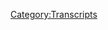 {{Transcript
    | title         = [[747: November 11, 2022]]
    | caption       = [https://knowledgefight.libsyn.com/747-november-11-2022 Listen to this episode on Libsyn]
    | episodeNumber = [[747: November 11, 2022|747]]
    | length        = 01:12:52
}}

{{MessageBox
    | header     = Warning: Bot Generated Content
    | text       = This transcript was automatically generated by transcription software and likely contains many mistakes and misattributions. Please check the audio for definitive quotes, attribution, and context.
    | image      = N3yvass4myg91.webp
    | imagewidth = 50px
    | id         = warning
}}

{{TranscriptBlock
    | name      = Alex Jones
    | timestamp = 00:04
    | text      = Red Alert. Red alert. Red alert. Red alert. Knowledge five days. Damn, Jordan, I'm sweating. Knowledge party.com It's time to pray.
}}

{{TranscriptBlock
    | name      = Donald Trump
    | timestamp = 00:21
    | text      = I have great respect for knowledge like knowledge.
}}

{{TranscriptBlock
    | name      = Alex Jones
    | timestamp = 00:25
    | text      = I'm sick of them posing as if they're the good guys. Xiang V or the bad guy. Knowledge.
}}

{{TranscriptBlock
    | name      = Donald Trump
    | timestamp = 00:30
    | text      = Dan and Jordan knowledge fight.
}}

{{TranscriptBlock
    | name      = Alex Jones
    | timestamp = 00:35
    | text      = Need money. Andy and Andy are shopping Andy and Ken handy in Kansas. Bray Andy in Kansas, you're on the airplane for a huge fan. I love your word, knowledge by knowledge fight.com. Hey,
}}

{{TranscriptBlock
    | name      = Dan
    | timestamp = 00:59
    | text      = everybody, welcome back to knowledge Friday. I'm Dan. I'm Jordan. We're a couple dudes like to sit around worship at the altar of saline and talk a little bit about Alex Jones.
}}

{{TranscriptBlock
    | name      = Jordan
    | timestamp = 01:07
    | text      = Oh, indeed, we are damn Jordan. Dan. Jordan, I have a quick question for Dan, what's your bright spot
}}

{{TranscriptBlock
    | name      = Dan
    | timestamp = 01:11
    | text      = today? Well, my bright spot today is I'd like to thank everybody who responded to the call for submissions. Yes, to the anticommunism library more than you would have expected. There have been a few and I appreciate it. We will start building that. And, you know, go. We'll see where that takes us. It's a very exciting new project. I mean, I hope it's not back to the 60. Me as well. But we'll see. I want to try and create a nice compendium of Yeah, on to the zoom.
}}

{{TranscriptBlock
    | name      = Jordan
    | timestamp = 01:45
    | text      = I mean, you quite almost literally want to always have the documents at this point. Yeah, yeah. You want
}}

{{TranscriptBlock
    | name      = Dan
    | timestamp = 01:51
    | text      = them? Yeah, man. And there's something like so interesting about holding these, like these pieces of weirdo history, like these American opinions, and one of them is addressed. Some of them have address labels on them. Oh, my God. One of them went to a guy in Monaco.
}}

{{TranscriptBlock
    | name      = Jordan
    | timestamp = 02:12
    | text      = Okay, yeah. All right.
}}

{{TranscriptBlock
    | name      = Dan
    | timestamp = 02:13
    | text      = Guy in Monaco was reading John Birch stuff. And somehow that's ended up in my hands. Nuts. Yeah,
}}

{{TranscriptBlock
    | name      = Jordan
    | timestamp = 02:19
    | text      = there is there is a part of me that he's like, I walked in and I saw those and it was a little bit like catching you with dirty magazines. Like it felt a little bit like, Dan, you shouldn't have those out. Well,
}}

{{TranscriptBlock
    | name      = Dan
    | timestamp = 02:31
    | text      = wait till wait till they're just everywhere. Exactly. And then also, I wanted to take this opportunity to say to folks, you know, buttons are still coming out. They're still being sent. I hope to have it done by the end of the year to give some just a little bit of an idea. I'm going through the the email inbox from first received to most recent Yeah, and I've 3000 emails. She Yes. We are now boy after sending out I have no idea how many already? Yeah,
}}

{{TranscriptBlock
    | name      = Jordan
    | timestamp = 03:04
    | text      = there is. There is the thing about us only being two people.
}}

{{TranscriptBlock
    | name      = Dan
    | timestamp = 03:08
    | text      = Yeah, yeah. Yep. Yep. And having really no situational awareness. How many people are listening to zero? Yeah,
}}

{{TranscriptBlock
    | name      = Jordan
    | timestamp = 03:16
    | text      = absolutely no concept. We'll have like, I got an email from somebody who's like, we can help you track your listener base. And I was like, that's with what magic? Why, what are you talking
}}

{{TranscriptBlock
    | name      = Dan
    | timestamp = 03:27
    | text      = about? Yeah, an email. I'm gonna get us in touch with your team. What what are you what? Why talk to Stelter.
}}

{{TranscriptBlock
    | name      = Jordan
    | timestamp = 03:34
    | text      = That's where we talk. Okay. So you're What about you? My bright spot is, I don't know if you've heard of these two. young up and coming, gentlemen, Dave Anthony and Gareth Reynolds. I've spoken to them. Yes, you have they have still not spoken to me. I think that's on purpose. At this point.
}}

{{TranscriptBlock
    | name      = Dan
    | timestamp = 03:52
    | text      = I think they would be willing to talk to you.
}}

{{TranscriptBlock
    | name      = Jordan
    | timestamp = 03:56
    | text      = wheeling. No, they have a new show called the pastimes. And it could not be more like i It is my alley in a way that I can't even comprehend like, newspaper base. Yeah. So what do you does what Dave does, it's completely different from the dial up. See Dave read something to Gareth who reacts to it? No, but he picks a newspaper from, you know, a random place in the past or whatever, and just reads it to you. And the reason that this hit me so hard is because the moment we listened to it, I remembered that when I was growing up in my hometown, there's this historical society that had all these microfiche newspapers. And I fucking read constantly. I loved reading those to the point where one sentence is always stuck out in that sentence like little fragment has always stuck in my head, which is just another hand went missing, like and it's like, I cannot believe I can't believe this
}}

{{TranscriptBlock
    | name      = Dan
    | timestamp = 04:55
    | text      = yet. Newspapers used to be a little different. And the writing of it was a little different. And it's no a you know, like, the days of hams going.
}}

{{TranscriptBlock
    | name      = Jordan
    | timestamp = 05:06
    | text      = Local paper support local paper. Write the message. It is it is so much
}}

{{TranscriptBlock
    | name      = Dan
    | timestamp = 05:12
    | text      = if you want to hear about ham fest, yeah.
}}

{{TranscriptBlock
    | name      = Jordan
    | timestamp = 05:16
    | text      = I couldn't. I was so angry too when I listened to it because I was like, that was my childhood and they turned it into a show God damn. Show. Exactly, no, but it's great. It's really, really great.
}}

{{TranscriptBlock
    | name      = Dan
    | timestamp = 05:29
    | text      = I've not had a chance to check it out yet, but I've heard from multiple people that it's quite good. I'll give that a little list. And I'll see if I can reach out to David.
}}

{{TranscriptBlock
    | name      = Jordan
    | timestamp = 05:39
    | text      = That'll be offensive.
}}

{{TranscriptBlock
    | name      = Dan
    | timestamp = 05:41
    | text      = So Jordan, today we have an episode to go over. We're going to be talking about Friday's show. That's November 11 2022. Okay. This is post midterm. Post Alex having another half billion dollars tacked on to his shit post having his assets somewhat frozen until there's a hearing in early December, I believe. Yes. So yeah, he's he's, he's no, he's it away. Oh, why do you think but actually, you would not know it by just listening to this episode. This episode is kind of just dumb. And I ended up spending way too much fucking time on something that is completely pointless. And we'll discuss it when we get to it.
}}

{{TranscriptBlock
    | name      = Jordan
    | timestamp = 06:23
    | text      = Do you mean one of our highlights of the show?
}}

{{TranscriptBlock
    | name      = Dan
    | timestamp = 06:26
    | text      = Yes. So we'll get down to business on this. But before we do, let's say hello to some new walk. Oh, that's great idea. So first opening arguments as associate Morgan Stringer, thank you so much. You are now ballsy walk.
}}

{{TranscriptBlock
    | name      = Alex Jones
    | timestamp = 06:37
    | text      = I'm a policy wonk. Thank
}}

{{TranscriptBlock
    | name      = Jordan
    | timestamp = 06:38
    | text      = you very much I
}}

{{TranscriptBlock
    | name      = Dan
    | timestamp = 06:38
    | text      = do next Jordans laugh is everything. And I know because I'm a Jordan too. Thank you so much for now policy walk.
}}

{{TranscriptBlock
    | name      = Alex Jones
    | timestamp = 06:45
    | text      = I'm a policy wonk.
}}

{{TranscriptBlock
    | name      = Dan
    | timestamp = 06:46
    | text      = Thank you very much. Next gorilla with a Squatch mask like yours.
}}

{{TranscriptBlock
    | name      = Alex Jones
    | timestamp = 06:51
    | text      = On the post walk.
}}

{{TranscriptBlock
    | name      = Dan
    | timestamp = 06:52
    | text      = I don't know why I couldn't. I couldn't not read that in the Heroes in a half shell rhythm.
}}

{{TranscriptBlock
    | name      = Jordan
    | timestamp = 06:57
    | text      = You don't know what just happened? I think I just got kicked in the gut.
}}

{{TranscriptBlock
    | name      = Dan
    | timestamp = 07:02
    | text      = The man the myth and now the policy wall. Thank you so much. You are now policy.
}}

{{TranscriptBlock
    | name      = Alex Jones
    | timestamp = 07:05
    | text      = Well, I'm a policy wonk.
}}

{{TranscriptBlock
    | name      = Jordan
    | timestamp = 07:06
    | text      = Thank you very much.
}}

{{TranscriptBlock
    | name      = Dan
    | timestamp = 07:07
    | text      = Next Kiki's brightspot delivery service. Thank you so much. You are now policy walk. I'm a policy. Thank you very much and stop it. But I appreciate it. Alyssa. Pam, thank you so much. You are now policy walk.
}}

{{TranscriptBlock
    | name      = Alex Jones
    | timestamp = 07:19
    | text      = I'm a policy wonk.
}}

{{TranscriptBlock
    | name      = Jordan
    | timestamp = 07:20
    | text      = Thank you very much.
}}

{{TranscriptBlock
    | name      = Dan
    | timestamp = 07:22
    | text      = And we had a technocrat in the mix here, Jordan, so thank you so much to Jackson, Mississippi doesn't have running water and no one seems to care. Please send help. Oh, boy. We are not the sort of people to
}}

{{TranscriptBlock
    | name      = Jordan
    | timestamp = 07:32
    | text      = don't send emergency messages
}}

{{TranscriptBlock
    | name      = Dan
    | timestamp = 07:34
    | text      = through a timely message.
}}

{{TranscriptBlock
    | name      = Jordan
    | timestamp = 07:37
    | text      = Oh, no.
}}

{{TranscriptBlock
    | name      = Dan
    | timestamp = 07:38
    | text      = But you are now technocratic.
}}

{{TranscriptBlock
    | name      = Alex Jones
    | timestamp = 07:40
    | text      = I'm a policy wonk. Telling you brilliant someone someone sodomized sent me a bucket of poop daddy sharp. Jar Jar Binks has a Caribbean black action. He's a loser. Little little teeny, baby. I don't want to hate black people. I renounced Jesus Christ.
}}

{{TranscriptBlock
    | name      = Dan
    | timestamp = 08:00
    | text      = Thank you so much. So during today? No, not all the returns have come in? Sure. Drum. And so there's still a little bit of bit of optimism. Here.
}}

{{TranscriptBlock
    | name      = Jordan
    | timestamp = 08:13
    | text      = Still, when the Senate in this time they might still win the Senate. That's
}}

{{TranscriptBlock
    | name      = Dan
    | timestamp = 08:17
    | text      = what we're talking about. Right.
}}

{{TranscriptBlock
    | name      = Alex Jones
    | timestamp = 08:19
    | text      = The Republicans are winning the races in Arizona, and Nevada, despite beach days. out of the woods yet stay with us for this live emergency broadcast. It's Friday.
}}

{{TranscriptBlock
    | name      = Dan
    | timestamp = 08:31
    | text      = So they lost both of those. Yeah. But hope springs eternal on Friday. Yeah. And they have not had to turn this into a voter fraud conspiracy just yet. It is kind
}}

{{TranscriptBlock
    | name      = Jordan
    | timestamp = 08:42
    | text      = of funny how they like if they had would've been wit, if the Democrats had been waiting by more, the Republicans almost would have been in a more comfortable position to claim that it was fraud, as opposed to having like a lead for so long that they're like, well, we can't call it fraud yet. You know, like, we
}}

{{TranscriptBlock
    | name      = Dan
    | timestamp = 09:00
    | text      = don't say fraud until you see the whites of their
}}

{{TranscriptBlock
    | name      = Jordan
    | timestamp = 09:03
    | text      = ugly but also, you know,
}}

{{TranscriptBlock
    | name      = Dan
    | timestamp = 09:05
    | text      = so Alex is a news story that has nothing to do with the political sphere. And I thought this was really really shitty.
}}

{{TranscriptBlock
    | name      = Alex Jones
    | timestamp = 09:13
    | text      = There's a lot of other big news, we're gonna be hitting. You know, in the last 20 years, they've used mRNA technology in hundreds of studies, with volunteers, not just here, but around 20 years, you know of and in every case, a large portion of the individuals that have been tested on them die horribly painful deaths. Their brains rot their livers liquefy their blood. coagulates. Right. And it's happened again. New York man dies while being treated with experimental gene editing technology. CRISPR. What do you think they just did? With the mRNA shots to hundreds and hundreds And hundreds if not over a million people that dug it.
}}

{{TranscriptBlock
    | name      = Dan
    | timestamp = 10:02
    | text      = So Alex has not in any way established that mRNA technology used in tests in the past has killed a ton of people. I would fact check this, but he's not being specific about what tests he's talking about. So he's not even really making a claim worth being taken seriously. If he has some examples, I'd be happy to engage with him at that point, but this is just talking shit. What Alex is saying isn't true. And that's why he has no specifics. Well,
}}

{{TranscriptBlock
    | name      = Jordan
    | timestamp = 10:25
    | text      = based upon what he's saying the description of the symptoms that he's describing brain rot, it is happening, liver, it has happened one time before that I can recall and that was at a certain point. The Ark of the Covenant was opened. Sure. RNA Ark. Yes, exactly. And if you don't avert your eyes from the mRNA, that's what happened. RNR m&r Mr.
}}

{{TranscriptBlock
    | name      = Dan
    | timestamp = 10:49
    | text      = Mr. anarch. And Matt.
}}

{{TranscriptBlock
    | name      = Jordan
    | timestamp = 10:51
    | text      = I'm Mr. anarch. Yes, yes, there
}}

{{TranscriptBlock
    | name      = Dan
    | timestamp = 10:52
    | text      = we go. So as for this New York man, Alex doesn't have any of the information on this that's worth reporting. Like there's nothing that he knows. That brings us to the level of it being something that should be on his show, right. And he's being a real shithead. Yeah, this is about 27 year old Terry Horrigan, who suffered from a very rare form of muscular dystrophy. His brother, Richard was the head of a nonprofit called cure rare disease, which had led a push for exploring gene editing therapy possibilities for conditions like the one his brother had. Dairy was going to get a tailor made treatment, and had signed up for it. But he passed. According to stat news, quote, it's unclear when or even if he received the experimental treatment. In reality, this is a rare condition that is pretty commonly fatal. It's been estimated that between the ages of 20 and 2586, out of 1000, patients with this condition would die. And past the age of 40. That number goes up to 336 out of 1000. Every year. Yeah, the median survival age of someone born in the year that Terry was with this condition is 28.1 years, right, which is close to 27, which was the age that he is right. We don't know if he even got the treatment. And even if he did, we have no idea if it was connected to his passing. Even if we do find out that it was connected to the treatment, it wasn't an mRNA treatment, and this has nothing to do with COVID vaccines. Alex is a monster trying to capitalize on this young man's death and exploit him. So he can be used as a prop to push anti Vax bullshit. It's disgraceful. And if I were this guy's brother, I would probably think about suing Yeah,
}}

{{TranscriptBlock
    | name      = Jordan
    | timestamp = 12:24
    | text      = yeah, I mean, this, leave this one alone, I feel like this is a situation, if I understand correctly, where there's a nonprofit does, like geared towards people who have diseases that are essentially, you know, impossible for a pharmacy company or anything to think, well, we need to develop a therapy for them, it wouldn't be within their profit motive, right. So you're not going to wind up getting all of the trials and everything you need to develop any therapy within any kind of reasonable length of time through the FDA or all of those possible channels. If you go through all these testings and all that stuff, something along those lines, where it is, hey, we've got this rare disease. We've got people who are in a situation where it's like, hey, oh, my God, this hasn't been tested enough. Who fucking cares? Man?
}}

{{TranscriptBlock
    | name      = Dan
    | timestamp = 13:12
    | text      = I don't know. Another one. I haven't looked into it enough to know. So I don't want to sign off on your description. I'm not saying that there has to be some safe and done like, vitro course. Right?
}}

{{TranscriptBlock
    | name      = Jordan
    | timestamp = 13:25
    | text      = I'm not I'm not saying they're like, Hey, we found something in the woods. Let's see
}}

{{TranscriptBlock
    | name      = Dan
    | timestamp = 13:29
    | text      = if it works. I don't think I don't think it is like that. But I do. I do think that there is something to the, the, you know, just the reality that some of these larger pharmaceutical companies wouldn't explore, it wouldn't be in their interest to explore some of these things. So that's some of the work that's left to smaller nonprofits. That's more
}}

{{TranscriptBlock
    | name      = Jordan
    | timestamp = 13:48
    | text      = my Yeah, my my description is that they wouldn't have any reason because they are about money.
}}

{{TranscriptBlock
    | name      = Dan
    | timestamp = 13:53
    | text      = Yeah. And, you know, this, this is said, No matter no matter what, and Alex using it, for his own purposes, sucks, and he can go fuck himself. Just leave everybody
}}

{{TranscriptBlock
    | name      = Jordan
    | timestamp = 14:03
    | text      = like that alone.
}}

{{TranscriptBlock
    | name      = Dan
    | timestamp = 14:04
    | text      = So now back to politics.
}}

{{TranscriptBlock
    | name      = Alex Jones
    | timestamp = 14:06
    | text      = So that's coming up as well. And boy, a bunch of globalist have come out announced world government. We've got that for him.
}}

{{TranscriptBlock
    | name      = Jordan
    | timestamp = 14:12
    | text      = I was nice of them, and got that free return. Coming up next, you're gonna jump
}}

{{TranscriptBlock
    | name      = Alex Jones
    | timestamp = 14:18
    | text      = right into all of the election news. And boy, we suspected fraud Tuesday night, but now the evidence is overwhelming. You've got the trump the Santa Civil War kicked off by Trump got mixed feelings about that.
}}

{{TranscriptBlock
    | name      = Jordan
    | timestamp = 14:32
    | text      = But you do. I mean, that's how civil wars are supposed to work. You're supposed to have mixed feelings. I mean, you know, when you're fighting brother against brother, the point, not the ideological let's stop slavery part. Obviously.
}}

{{TranscriptBlock
    | name      = Dan
    | timestamp = 14:45
    | text      = Alex doesn't have mixed feelings about the Civil War. mixed feelings about this one. Yes. So Alex has no concrete evidence in any way of election fraud. Sure, but he has now definitively proven it. Yeah. Also every single app pisode not every episode but a lot of episodes you can go back through like a decade ago, 15 years ago and he'll say the globalists are announcing world government it is they finally come out and said it, though again, really, wow. The blase
}}

{{TranscriptBlock
    | name      = Jordan
    | timestamp = 15:12
    | text      = nature of the way he describes it too, as though it's another blind news item coming up. Like listen, if there's actually World Government announced, I'm going to hear about it as more of a big deal. The globalists
}}

{{TranscriptBlock
    | name      = Dan
    | timestamp = 15:23
    | text      = have announced world government and in other news, squirrel waterski.
}}

{{TranscriptBlock
    | name      = Jordan
    | timestamp = 15:28
    | text      = Exactly. Another ham stolen. Stolen. Yes, exactly.
}}

{{TranscriptBlock
    | name      = Dan
    | timestamp = 15:34
    | text      = So Alex does not like this idea that Trump and DeSantis are fighting. And I get it. I understand.
}}

{{TranscriptBlock
    | name      = Alex Jones
    | timestamp = 15:41
    | text      = Also, we're going to be looking at what Trump said last night on his Twitter social coming out and attacking Governor DeSantis not a good idea. That's exactly what the corporate media wants. They that CNN, New York Times, Fox News, all of the establishment media, other than a few exceptions, like Eric Carlson, have come out and have praised the Sanish and attacked Trump and said that Trump's The reason we didn't win bigger in the midterms and all this made up garbage to get us fighting with each other and Trump with his ego as big as the moon has taken the bait you know, I love Trump and come out and attack the Santas with a Santa says never attack from and so now it's not about a stolen election or an attempt to steal. Now it's not about Biden being at and a geriatric patients not about Fetterman manga, mentally destroyed, giant zombie goblin leader. It's none of that. It's all about Trump, the Santas and Trump is the reason Republicans didn't win bigger total distraction from reality and Trump has waded straight into it and is attacking to Sanders. I wish he would just stop.
}}

{{TranscriptBlock
    | name      = Dan
    | timestamp = 16:54
    | text      = Zombie goblin leader, Alex was struggling to land that sentence. Ooh, boy. So you can hear Alex expressing something in this clip that makes a lot of sense. He doesn't like the idea of Trump and DeSantis fighting because that's a competing narrative from his own. And it's one that he can't really profit from. Alex wants all the right wing audience to be swept up in the stop the steel type stuff where he could do another dumb caravan tour and yell at rallies about how much proof he has of election fraud. That's great for Alex because he can make a lot of money off that he never has to prove a damn thing and he gets to be seen as the crusading hero of the Patriots. Conversely, Trump DeSantis is a dead end. That fight is no good for Alex because neither choice is really that great for his bottom line. And if the audience is forced to pick a side because they're fighting, Alex is expected to have a position. Yep, Alex's already done his whole I give Trump two weeks to come out against the vaccine, or else I'll attack him and Trump didn't give a single shit. Alex has already embarrassed himself with his constant. I swear I'm leaving this time for real stuff that he does. If he does actually decide that he doesn't want to be on Trump's side anymore, who cares? It won't have any impact and the only result will be pissing off the members of his audience that still like Trump, and staying as things are and being on Trump's team again is also embarrassing because Alex made all these ultimatums and Trump didn't care which shows that Alex is a spineless coward. On the flip side, going over to DeSantis has its own problems. Many of the listeners, particularly long term listeners have a little bit of hero fatigue. They were sold a bill of goods about how Trump was going to change everything and he was the God appointed leader they needed to trust no matter what and what did it amount to, basically nothing but chaos and an ego driven asshole picking fights. Having gone through all that it's understandable if many of the listeners aren't super keen to adopt a new God King, once bitten, twice shy and all that you would think there's problems here with this fight. This is not the state of affairs Alex wants to see, in a perfect world, Trump and DeSantis would work together or at very least, they would be like kind of respecting opponents. So Alex wouldn't have to pick aside this early. This is clearly bad for his wallet at this point.
}}

{{TranscriptBlock
    | name      = Jordan
    | timestamp = 19:01
    | text      = Yeah. I mean, I feel like the the main issue for him is he's kind of pot committed with Trump less because of the electoral reality kind of situation. And more so just because of the personality connection to the two of them. He's not going to relate to DeSantis and DeSantis is never going to give Alex a bone.
}}

{{TranscriptBlock
    | name      = Dan
    | timestamp = 19:26
    | text      = Probably not. You know, although, you know, you never really would think that I'd be been surprised by stuff true. That is true. Just antas could get desperate.
}}

{{TranscriptBlock
    | name      = Jordan
    | timestamp = 19:36
    | text      = True, but I mean, if the point that everybody is making about their fight is that people are tired of Trump and would rather have DeSantis someone who is less like Trump, it makes even way less sense for Ed DeSantis to be like, and now Alex is my buddy row. You don't want that loud, bombastic asshole right
}}

{{TranscriptBlock
    | name      = Dan
    | timestamp = 19:54
    | text      = round. Yeah, it would sort of lessen the appeal of the I'm not Trump. Exactly. Yeah. You make a good point there. Yeah. So I feel like we're I think that is right. You're right that Alex is sort of pot committed with Trump. Yeah. But I also don't think he understands that Not at all. And he should, you know, just like on our last episode, Alexander was saying that Infowars there his ride or dies, right, right. And I think Alex should stay to his his word and be a ride or die with Trump.
}}

{{TranscriptBlock
    | name      = Jordan
    | timestamp = 20:24
    | text      = Here's what I say. Here's what I say that they have to do. This is the smart play for Alex, okay. Say I don't care which of them comes out on top. Because whoever comes out on top is going to be the better candidate, because they're going to fight each other so much harder than any Democrat could fight, that all of their bullshit will be out. And by the time that we're ready to play against the Democrats will be unstoppable. iron sharpens iron that kind of
}}

{{TranscriptBlock
    | name      = Dan
    | timestamp = 20:52
    | text      = I like this. Except it doesn't work when it's Trump and dissent because that's gonna get so ugly. I know. But that's what they want. Right? So but they don't know because you you can't hold back while it's getting ugly. Right? Like, like, let's see who comes out on top. everyone's throat shit.
}}

{{TranscriptBlock
    | name      = Jordan
    | timestamp = 21:11
    | text      = But that's, that would be the fun thing. That's what they that's what they what would drive money to Alex is nonstop fighting.
}}

{{TranscriptBlock
    | name      = Dan
    | timestamp = 21:19
    | text      = Sure, but you'd have to have your side in the back can't. You can't have nonstop fighting and it being like, well, let's look at these two fight, like watching Trump and Hillary in 2016 wouldn't have been valuable to Alex if he wasn't like into Trump and hated Hillary. Sure. Sure. Sure. That is what drove the interest of the audience. Right? And so like, if it's two guys who you're both you're supposed to like both of them, and they fucking hate each other. Right? That's kind of difficult. But here's
}}

{{TranscriptBlock
    | name      = Jordan
    | timestamp = 21:49
    | text      = the thing that people are discounting. And that is that the way you get famous is you have rat battles, man, I'm talking
}}

{{TranscriptBlock
    | name      = Dan
    | timestamp = 21:58
    | text      = about now hold on. You gotta
}}

{{TranscriptBlock
    | name      = Jordan
    | timestamp = 22:01
    | text      = have to pocket bigger you got to have two people rival and you got to have fights going on. And then everybody is like, Oh, we got to pay attention to this. That's the way you do it does. It
}}

{{TranscriptBlock
    | name      = Dan
    | timestamp = 22:11
    | text      = just shows up and he's like, drop a beat. Do it?
}}

{{TranscriptBlock
    | name      = Jordan
    | timestamp = 22:13
    | text      = Absolutely. Alex is like, Oh, no. Yeah.
}}

{{TranscriptBlock
    | name      = Dan
    | timestamp = 22:18
    | text      = So anyway, Alex doesn't like Trump statements that he made on truth social, but he also thinks it's true.
}}

{{TranscriptBlock
    | name      = Alex Jones
    | timestamp = 22:24
    | text      = Also set to announced run for president great amount of trouble with the shots. I wish he would have come out against him, like the Sanderstead. But overall, the globalist hate Trump more than anybody, he's anti New World Order. He's obviously better than the Democrats. But it just we need to not be fighting with each other. Ladies and gentlemen, we need not be battling with each other. It really is that simple statement by President Donald J. Trump for the president United States of America. And he goes into about Fox News is basically boosting the Sanusha not him for president and he made the Santas and the Santa says all these Neo cons fluttering around him that he's meeting with, which is true. I don't like Jeb Bush hanging around. I don't like Mitt Romney hanging around. But you know what Trump's hung out with all those guys to feel they tripled, stabbed him in the back. So the jury's out on that with DeSantis and I'm not gonna get in this house pageant of Trump's better or the Sanders is better or Trump's worse or the sadness is worse. I'm just going to do it. And people need to stay focused on inflation. The open borders exploding crime, the war in Ukraine, the poison shots how they're trying to come back out with more force injections and lock down to the future.
}}

{{TranscriptBlock
    | name      = Dan
    | timestamp = 23:39
    | text      = Um, a good luck trying to take some kind of a high road Yeah, this show is like a gossip show for the extreme right like as soon as word start flying it's gonna be like all Alex could talk about Yeah, and if he doesn't, his audience will be calling in and they'll be like, you know, what do you think about this? It'd be so conspicuous if he doesn't get in the mud and make it a beauty pageant and absolutely
}}

{{TranscriptBlock
    | name      = Jordan
    | timestamp = 24:01
    | text      = zero people think that or zero people want that. We all got to come together message from Alex. Yeah, you can have though some people on the right want though. We should all come together. Maybe most of them want that. But you're not going to Alex to get it?
}}

{{TranscriptBlock
    | name      = Dan
    | timestamp = 24:19
    | text      = No, but I also think that you're maybe mischaracterizing what he means by that. Oh, no, of course he doesn't mean let's get kumbaya here. No, no, it means is more like we all gotta get together with the narrative. Get let this be the thing everybody's talking about. Because if it is, I can't I got no room to play here. Right?
}}

{{TranscriptBlock
    | name      = Jordan
    | timestamp = 24:38
    | text      = But you don't want Alex to be the guy saying don't fight. He's Alex fucking Jones.
}}

{{TranscriptBlock
    | name      = Dan
    | timestamp = 24:43
    | text      = Well, maybe you know, on January 6, there was yelling in the bullhorn telling everybody cool it
}}

{{TranscriptBlock
    | name      = Jordan
    | timestamp = 24:48
    | text      = hasn't gotten better since then. Has it?
}}

{{TranscriptBlock
    | name      = Dan
    | timestamp = 24:51
    | text      = So yeah, Trump took the bait. Sure. I don't know who was baiting who was baiting him, I don't know. DeSantis and instead
}}

{{TranscriptBlock
    | name      = Alex Jones
    | timestamp = 24:57
    | text      = of making it a About the Democrats trying to steal the election and blunting the victory instead of making it about how we need to get rid of the Republican neocon, Rhino, corporatist leadership, like Mitch McConnell and others, instead of that, it's all about Trump and DeSantis. And that's why the Republican establishment has weighed in with the liberal media to try to create a Trump DeSantis rift and old 45 as taking the bait like a big old bash. You put a purple worm in front of
}}

{{TranscriptBlock
    | name      = Dan
    | timestamp = 25:31
    | text      = Trump didn't take any bait. He's just an asshole who lashes people constantly. Yeah, he feels like his position in the extreme right wing sphere is threatened by DeSantis because it is so he's attacking him. It's honestly shocking that Trump waited until after the midterm 100% I guess that's a pretty good strategy. Like you don't want the Democrat to win the Florida Governor race, particularly because Trump lives in Florida. So you wait until immediately after to attack because at this point, it's about the 2024 general election. Still, that is an amazing amount of restraint for someone like Trump to if that's true,
}}

{{TranscriptBlock
    | name      = Jordan
    | timestamp = 26:03
    | text      = that's true. I mean, what it goes back to what Alex said earlier of, like Trump attacked with it and DeSantis didn't nobody attacked first. And it's like, yeah, what do you do you expect Trump to only attack in retaliation? That's the way you view him?
}}

{{TranscriptBlock
    | name      = Dan
    | timestamp = 26:19
    | text      = Yeah, Trump is a pacifist. Do you? Come at him? He's,
}}

{{TranscriptBlock
    | name      = Jordan
    | timestamp = 26:22
    | text      = he's not at all aggressive. Yeah, no, no. Yeah. Okay. All right. Gotcha. Gotcha.
}}

{{TranscriptBlock
    | name      = Dan
    | timestamp = 26:27
    | text      = So here's some good news was that it's not good news. But it's kind of fun. Oh, when he's still reporting from the big board this Friday. I like to imagine that he hasn't like he's
}}

{{TranscriptBlock
    | name      = Jordan
    | timestamp = 26:41
    | text      = still there. He's tied with one ankle to a chain. Yeah.
}}

{{TranscriptBlock
    | name      = Dan
    | timestamp = 26:45
    | text      = He's got his his tie his neck tie, like, I'm done. And he's, he's haggard. But he's still at the big board. And he is checking in on Arizona here.
}}

{{TranscriptBlock
    | name      = Owen Shroyer
    | timestamp = 26:54
    | text      = Let's talk about where we stand right now. I don't like what I'm seeing in Arizona. And despite the confidence that lake and masters still have, that these late night, last minute ballot dumps, you're gonna favor them. I'm just not seeing it, Alex, they're not getting the returns, they thought they thought they were going to be getting about 60, even even 70% of some of these last minute returns coming from more conservative areas. They're just not getting it. They're just not getting it. In fact, Katie Hobbs lead was actually extended last night, with the late night last minute ballot drops still coming in, they say 82% are in. So I this is gonna be a miracle comeback at this point, I think for Kerry lake. And then even farther behind now is Blake masters to the incumbent Mark Kelly. I that that will take a miracle at this point for masters to pull this one off. I don't know how he does the returns are not coming in favorable right now for Republicans. And it's been shown that the incumbents did really well.
}}

{{TranscriptBlock
    | name      = Dan
    | timestamp = 27:55
    | text      = So there was a minute of Oh, and sort of covering the election results and not making it a conspiracy, which I was surprised by I don't know what I'm hearing. Well, I mean, it's it is what it is. I mean, it's pretty much just kind of like here's, here's numbers are coming in.
}}

{{TranscriptBlock
    | name      = Jordan
    | timestamp = 28:11
    | text      = No, no, no. I mean, I know what I'm hearing. Right. You know, like, I know that I'm hearing Wolf Blitzer at the board. I'm frustrated that one Wolf Blitzer isn't tied to the board to Sure. And to that, it's Oh, when doing this what has happened? I
}}

{{TranscriptBlock
    | name      = Dan
    | timestamp = 28:26
    | text      = think maybe the Olin kind of like, experienced it on midterm night. Yeah, he was like,
}}

{{TranscriptBlock
    | name      = Jordan
    | timestamp = 28:33
    | text      = I gotta get checks in that trick.
}}

{{TranscriptBlock
    | name      = Dan
    | timestamp = 28:35
    | text      = Gotta get better at this baby. This is my baby. Let me let me give this another shot. Let me see if I can just say some information instead of some dumb bullshit about Philadelphia County.
}}

{{TranscriptBlock
    | name      = Jordan
    | timestamp = 28:45
    | text      = I'm bummed out because I've got Alex giving me let's all come together. And I've got Oh, I'm trying to be a journalist. This is This is
}}

{{TranscriptBlock
    | name      = Dan
    | timestamp = 28:54
    | text      = bullshit. I mean, no one does. Does Don't say a bunch of dumb shit.
}}

{{TranscriptBlock
    | name      = Jordan
    | timestamp = 28:57
    | text      = Well, yeah. But he's trying to be a
}}

{{TranscriptBlock
    | name      = Dan
    | timestamp = 28:59
    | text      = jerk. And he also says some things that are like a fair point. This was
}}

{{TranscriptBlock
    | name      = Owen Shroyer
    | timestamp = 29:03
    | text      = a three headed monster, if you will, or a trifecta of the new brand of conservative the fighter, the one that takes on the media, the one that takes on the establishment, the one that's not afraid to back Trump or give him trouble if they have to. And Centrelink in this race in Arizona saying this could be a determining factor of what the future of the Republican Party looks like. If we have big wins in Arizona. This new breed of Republican that lake and masters and holiday represent is going to be the the type of person that Republicans may want to put forward while they're not winning. Yeah.
}}

{{TranscriptBlock
    | name      = Dan
    | timestamp = 29:39
    | text      = I mean, he's giving an assessment of, you know, hey, this was this new new idea this these are our kind of candidates and they are all losing
}}

{{TranscriptBlock
    | name      = Jordan
    | timestamp = 29:49
    | text      = we tried unqualified, stupid assholes, and we thought it was working really well there for a while, but now it doesn't seem like is Oregon.
}}

{{TranscriptBlock
    | name      = Dan
    | timestamp = 29:57
    | text      = Oh, we took the wrong message from 2020 Hey, our message was everything is stolen. Not a great lesson doesn't help. Everything was stolen. Let's run weirdos. Let's
}}

{{TranscriptBlock
    | name      = Jordan
    | timestamp = 30:08
    | text      = do it again, baby run it again. Anyway,
}}

{{TranscriptBlock
    | name      = Dan
    | timestamp = 30:11
    | text      = I think that here's where things fall apart for one,
}}

{{TranscriptBlock
    | name      = Owen Shroyer
    | timestamp = 30:15
    | text      = and then the run off would just be like, gravy for them if they can get that in Georgia, which sadly I kind of expect them to win. At this point. I'm not sure what the Republican plan is for Georgia. If they think going on get another abortion is the key. If they think going on Sean Hannity is the key, then they're going to lose. Period. That's it. End of sentence. They have no boots on the ground. They have no plan. Nothing from McConnell. Where is McConnell, by the way? Anybody heard from McConnell these last couple days? No, he's hiding in a hole. He's loving what he's seeing. He wants to lose the Senate. He wants to lose the Senate so he can blame it on Donald Trump. Sure. And then make his number one initiative from now till 2024 is to get Trump out of the party, no matter what you the voter think this is what it's all about. This is the new battle for the GOP.
}}

{{TranscriptBlock
    | name      = Dan
    | timestamp = 31:11
    | text      = This is a good conspiracy. Yeah, it really is. It is not too far to be it's not like you're not you're not being overly ambitious. You are obviously there is a understandable and believable problem. And that is that Mitch McConnell is pissed off about Trump basically taking over the GOP indeed. So in order to resolve this, you tank the midterms, and you blame it on Trump. Right? And just like that, you're out of the woods and you're, you're safe. It's not quite that simple. No, but yeah, but but in terms of a conspiracy that you're gonna make about losing the midterms?
}}

{{TranscriptBlock
    | name      = Jordan
    | timestamp = 31:48
    | text      = Pretty good. Well, I mean, as far as the conspiracy goes, I don't even think that's a conspiracy theory so much as it is like, Okay, I think this might be a fairly workable plan that might work. You know, and if because McConnell's plans have so far worked, I wouldn't put it past him to have a good plan. Uh huh.
}}

{{TranscriptBlock
    | name      = Dan
    | timestamp = 32:07
    | text      = Well, I think that staying the majority leader is probably more important to him, probably. But that like, what you're saying is totally accurate. There is a like an A to B to C of the plan. Yes. Make sense?
}}

{{TranscriptBlock
    | name      = Jordan
    | timestamp = 32:23
    | text      = It works. You can I mean, I don't know if it works or works.
}}

{{TranscriptBlock
    | name      = Dan
    | timestamp = 32:27
    | text      = But things things fall apart. In stage three, I say yes. That's the part where you blame Trump and magically, everybody doesn't like him. Yeah, that part is going to be a little bit of a problem and execution. I mean,
}}

{{TranscriptBlock
    | name      = Jordan
    | timestamp = 32:37
    | text      = you can see that he's probably helping juice the media narrative go along, and all that stuff. But again, it's clearly getting yelled at by the people that like Trump, you know, it's not like they he's he's tricked them into liking him more. It's just
}}

{{TranscriptBlock
    | name      = Dan
    | timestamp = 32:51
    | text      = rare that you hear a conspiracy being thrown out by someone at Infowars that like, well, at least has the grammar of conspiracy.
}}

{{TranscriptBlock
    | name      = Jordan
    | timestamp = 33:00
    | text      = Well, I mean, it is. And it's also such like, it is not it's not out of reach. I mean, he lit McConnell a phenomenal blind it out of reason. No, McConnell blocks a Supreme Court justice, you know, like, there's, there's a plan behind that it's not clear like A to B to C, like, if I do this, then this will happen. We'll get Trump and then we'll fill that seat. Finally, there was always the possibility that Hillary was going to win, and they were going to have to fill it. But he's the one who orchestrated that whole idea. A long shot. Exactly. And giving him this as a long shot. Why not? You know, I don't know if it happened this way at all here my saying it's reasonable to think that he might have tried to hear me
}}

{{TranscriptBlock
    | name      = Dan
    | timestamp = 33:44
    | text      = out. Okay. All right. I don't think that this is I don't think this happened. I think it's probably agree with you on that. Yes, yes. Now, 10 years from now, if someone writes a book, and it's a tell all where Mitch McConnell says, I through those midterms in order to get Trump out of my hair. Yeah. I don't think I'd be
}}

{{TranscriptBlock
    | name      = Jordan
    | timestamp = 34:00
    | text      = that surprised. Exactly. Yes. That's what I'm saying.
}}

{{TranscriptBlock
    | name      = Dan
    | timestamp = 34:03
    | text      = I also don't think it happened. And I don't think there's any evidence for it.
}}

{{TranscriptBlock
    | name      = Jordan
    | timestamp = 34:06
    | text      = I agree with that, too. Okay. Yes. As long as we're on the same page. Yes.
}}

{{TranscriptBlock
    | name      = Dan
    | timestamp = 34:10
    | text      = So anyway, the Trump DeSantis thing is bait.
}}

{{TranscriptBlock
    | name      = Alex Jones
    | timestamp = 34:12
    | text      = You're absolutely right. And that's why we cannot take the bait and get into this DeSantis versus Trump. Trump versus a Santa is garbage and Trump is really taking the bait, and we care about Trump but you're absolutely right. We need to focus on the Republican leadership. And on this election fraud and on issues we've got to get that talking point out our millions of listeners right now viewers can do that. Folks. Don't take the bait of this. Trump the Santas garbage. We got to stay on McConnell, Kevin McCarthy, we got to stay on these elections. We got to stay on the issues.
}}

{{TranscriptBlock
    | name      = Dan
    | timestamp = 34:42
    | text      = There is no bait. It's Trump being an asshole. Yeah. I don't know.
}}

{{TranscriptBlock
    | name      = Jordan
    | timestamp = 34:48
    | text      = I mean, the the the irony, of course is that they have no governing ability policy ideas and anything? No. So if you're gonna the issues are tough. Yeah, exactly. Yeah, I can't believe they're all saying that, like they haven't very clearly been removing anyone with ideas. As as a matter of principle
}}

{{TranscriptBlock
    | name      = Dan
    | timestamp = 35:12
    | text      = we have to stick to the policy conversation.
}}

{{TranscriptBlock
    | name      = Jordan
    | timestamp = 35:15
    | text      = What policy?
}}

{{TranscriptBlock
    | name      = Dan
    | timestamp = 35:17
    | text      = What policy locker up?
}}

{{TranscriptBlock
    | name      = Jordan
    | timestamp = 35:19
    | text      = When was the last time you heard of a tax plan? That was fucking anything reasonable?
}}

{{TranscriptBlock
    | name      = Dan
    | timestamp = 35:26
    | text      = Can I suggest lock her up?
}}

{{TranscriptBlock
    | name      = Jordan
    | timestamp = 35:28
    | text      = How about a 10% flat tax across? Those are what issues are you talking about?
}}

{{TranscriptBlock
    | name      = Dan
    | timestamp = 35:33
    | text      = 999
}}

{{TranscriptBlock
    | name      = Jordan
    | timestamp = 35:34
    | text      = saying Herman Cain say?
}}

{{TranscriptBlock
    | name      = Dan
    | timestamp = 35:37
    | text      = So, you know, if you're doing a post mortem here on the on the midterms, you're gonna find a lot of places to place blame. And Alex has an interesting one.
}}

{{TranscriptBlock
    | name      = Alex Jones
    | timestamp = 35:47
    | text      = A lot of things happen. publican, overconfidence. The media put out there, oh, Republicans are gonna win no matter what you have to vote. But we know there was the same playbook of fraud in the key battleground states we saw before the unexplained ballot drops in Georgia and Michigan and Pennsylvania and Nevada and Colorado.
}}

{{TranscriptBlock
    | name      = Dan
    | timestamp = 36:09
    | text      = So none of that none of that is real know. Everything is the globalist fault, though. Apparently, even your feelings are just the result of the globalists tricking you into feeling that way. Yeah. Is that That's crazy. Yeah. So I guess the GOP overconfidence was part of why they didn't win the midterms. And that was caused by the globalists in the media who were saying that the GOP was going to win, which caused Republicans to stay home and not vote right. Which is stupid. Yes, I'm not sure that many of the voters Alex is talking about take their voting cues from the mainstream media. But an even bigger problem is that Alex was constantly talking about how the midterm was going to be a red tsunami and a bloodbath if reporting that the GOP was gonna win big is actually a psyop to lower GOP voting than Alex is the guiltiest party of that. Also, Alex has presented literally nothing to support his claims of voter fraud and irregularity. This is just something he can assert with no evidence, and it's accepted as proven by the audience at this point. They've been taught to feel that everything that they don't win has been stolen from them. So no proof is necessary to defend this claim that they feel is deeply true.
}}

{{TranscriptBlock
    | name      = Jordan
    | timestamp = 37:14
    | text      = Yeah. Yeah, it is. It is funny. I was talking to my my family, and they're, they're not election voter fraud, like, Oh, they're stealing elections so much as they're like, Well, I mean, obviously they steal elections. Everybody steals elections, like there's no fair election. You know, if Democrats are stealing elections, Republicans are stealing like, there's never there's there's an equilibrium. That's simultaneous with the real one where nobody's doing voter fraud. They've just moved it over to everyone. Everyone's doing voter fraud. You know, it's like it's like a switch.
}}

{{TranscriptBlock
    | name      = Dan
    | timestamp = 37:49
    | text      = It's weird. It's bizarro world. Yeah, it is. Bizarro world Dark Universe.
}}

{{TranscriptBlock
    | name      = Jordan
    | timestamp = 37:55
    | text      = Yeah, it's, uh, you know, everybody voted. But also everybody stole the same amount of votes that other people stole, so it all kind of washes out.
}}

{{TranscriptBlock
    | name      = Dan
    | timestamp = 38:03
    | text      = This isn't this isn't gonna get better. No. So anyway, we got a guest chair. He may or may not have shown up on midterm Eve, but I don't know. Michael endow now. We got Roger
}}

{{TranscriptBlock
    | name      = Jordan
    | timestamp = 38:19
    | text      = Stone zone.
}}

{{TranscriptBlock
    | name      = Donald Trump
    | timestamp = 38:20
    | text      = We still don't know who won the US Senate race in Nevada. We still we're going to a sudden death run off I think in in Georgia. Right. Now. What I'd like to say in all honesty is Governor DeSantis has got $150 million dollars in his federal PAC, how much is he sending to Herschel Walker? Donald Trump has got 10s of millions of dollars in his federal PAC. How much is he sending to Herschel Walker
}}

{{TranscriptBlock
    | name      = Alex Jones
    | timestamp = 38:46
    | text      = saying earlier? We should see the Republicans all behind Herschel Walker right now. We're hearing almost nothing.
}}

{{TranscriptBlock
    | name      = Donald Trump
    | timestamp = 38:53
    | text      = It's and meanwhile, Raphael Warnock who's an extreme leftist? You know that you remember him? The guy who ran over his wife with a car. I'm sorry, what uses Herschel Walker being mentally unbalanced? That guy's taken in $50 million.
}}

{{TranscriptBlock
    | name      = Dan
    | timestamp = 39:10
    | text      = So yeah, that's just something that Rogers repeating from an attack ad put out by the walker campaign show. They alleged that in a fight during their divorce, Warnock hit his now ex wife with a car. In reality, she had claimed that he had run over her foot, but there's a little bit of trouble with the story. Firstly, Warnock was the one who called the police to his ex wife's home to report that she had accused him of running over her foot. The police came and found that she was quote, reluctant to show her foot to an officer. And the police report said this, quote, I did not see any signs of Miss Louise foot was run over, not able to locate any swelling, redness or bruising or broken bones on the left foot. It's entirely possible that he could have run over her foot and not left any of those signs. It's not likely but it is possible it could happen. It's possible if this This is what Roger has to attack Warnock with compared to the very clear and verifiable dirt that Walker has got going against him. This doesn't feel very compelling. I know that Roger is an attack only kind of guy and he needs to use whatever ammunition is available to him. But this feels pretty weak. Yeah, makes me feel like the Dems are probably going to hold on to Georgia.
}}

{{TranscriptBlock
    | name      = Jordan
    | timestamp = 40:18
    | text      = Well, we'll see. We'll see. We will. Who knows, you know, it is it's like what we saw I there's tons of narratives, but it feels like what we saw was just old people and young people tied. You know,
}}

{{TranscriptBlock
    | name      = Dan
    | timestamp = 40:32
    | text      = but Roger is the voice of the attacking old person. Exactly. does not feel very strong. It's
}}

{{TranscriptBlock
    | name      = Jordan
    | timestamp = 40:37
    | text      = not good. Yeah.
}}

{{TranscriptBlock
    | name      = Dan
    | timestamp = 40:38
    | text      = So look, here is where things fell apart for me when I was preparing this episode. Hours, perhaps what did Roger say? Well, it's more something Alex. Okay. Couple years
}}

{{TranscriptBlock
    | name      = Alex Jones
    | timestamp = 40:51
    | text      = ago, event. Stone was T boned. And almost killed. That happened again. Going in Memphis to a big event and Frank speech TV. That's how crazy this is getting so Roger just keeps getting T boned. In the middle of nowhere,
}}

{{TranscriptBlock
    | name      = Dan
    | timestamp = 41:14
    | text      = Roger keeps getting T boned. I've. So what about the polonium poisoning?
}}

{{TranscriptBlock
    | name      = Jordan
    | timestamp = 41:19
    | text      = If you are continually T boned in the middle of nowhere, that is a different story. To me. It seems. And I could be wrong. I could be wrong. But it seems more likely to be T boned in an area where there are more cars around you Sure. That's just math in my head?
}}

{{TranscriptBlock
    | name      = Dan
    | timestamp = 41:37
    | text      = Yeah, maybe? I don't know. I wonder. It's my perception. Yeah, and I don't know this based on statistics. But it's my perception that people are a little bit looser with driving drunk in the middle of nowhere.
}}

{{TranscriptBlock
    | name      = Jordan
    | timestamp = 41:48
    | text      = That's definitely been the case in my growing up in the middle of nowhere,
}}

{{TranscriptBlock
    | name      = Dan
    | timestamp = 41:52
    | text      = totally for my time in central Missouri.
}}

{{TranscriptBlock
    | name      = Jordan
    | timestamp = 41:55
    | text      = For my time in central Illinois, basically the center of all states.
}}

{{TranscriptBlock
    | name      = Dan
    | timestamp = 41:59
    | text      = Now that being said, I also know a lot of people who drive drunk in Chicago, but they're also comedians so that is a that's not fair. That's a confounding variable. Yeah. Anyway, the car and the accident that Roger had in Florida was really weird. One of the T votings. This happened back in 2017. And the circumstances of that one were really bizarre. Oh, my God. They were Roger was apparently in the car and there was supposedly a hit and run accident. The police are called but for some reason, they don't show up until 70 minutes later. And when they get there, Rogers nowhere to be found. He apparently waited 30 minutes then got it. leaving the scene of his alleged assassination attempt. I don't buy the whole like this was a they were trying to take me out based on the circumstances. Yeah. So he was just in another car accident in Memphis or just outside Memphis and this is one I've seen pictures of the car because they posted some pictures and it looks like a bad crash. I don't know if there's any evidence that it was done intentionally but that car was banged up. Whoo. So the crash itself happened in Germantown, Tennessee, and their police department has a Twitter account where they have a habit of giving people updates on things like traffic situations. For instance, on October 21, they tweeted quote, Our officers are working a motor vehicle crash in the area of Poplar Avenue and brachten Avenue. Currently we have traffic shut down consider using an alternate route. Or on September 9, they tweeted quote to car vehicle crash at Poplar in Germantown Road, East travel lanes are blocked, please use an alternate route check on November 10. Right around when Rogers accident would have happened. They tweeted quote officers that are on the scene of a crash where a utility pole was struck and damaged on Wolf River Boulevard near Riverdale. westbound, lanes on Wolf River are being diverted causing delays in the area. There is no other tweets about car accidents or traffic issues since October 24. I don't think this was Roger because they found another written news report about this accident the person driving the car was taken to the hospital. But here's how I ended up wasting so much time. I'm interested to know I saw a picture of the car. Oh no. And it had an upward angle. Oh, and I saw a bridge.
}}

{{TranscriptBlock
    | name      = Jordan
    | timestamp = 44:14
    | text      = Oh my god you didn't geo locate? Did you?
}}

{{TranscriptBlock
    | name      = Dan
    | timestamp = 44:17
    | text      = I was trying you were geo locating oh my god, I was Google Earth like all around you're like,
}}

{{TranscriptBlock
    | name      = Jordan
    | timestamp = 44:22
    | text      = we gotta we gotta hook you up with those guys who can geo locate anything playing that one game?
}}

{{TranscriptBlock
    | name      = Dan
    | timestamp = 44:27
    | text      = There probably was a better way I could have done this. But anyway, I wasted a lot of time part
}}

{{TranscriptBlock
    | name      = Jordan
    | timestamp = 44:32
    | text      = of their skills is just memorizing the world. You should try that.
}}

{{TranscriptBlock
    | name      = Dan
    | timestamp = 44:36
    | text      = Okay. Yeah, I'll work on it. Yeah. So the Germantown Police Department also has a Facebook page that they're more active on and they have a daily post where they list the crimes that they responded to that day.
}}

{{TranscriptBlock
    | name      = Jordan
    | timestamp = 44:47
    | text      = I don't understand that but
}}

{{TranscriptBlock
    | name      = Dan
    | timestamp = 44:49
    | text      = fine. Rogers accident occurred on either the ninth or the 10th of November. I'm not entirely sure I believe it was the ninth but there's also a story that came out on the 11th that It implies that it was yesterday. So the ninth or the 10th.
}}

{{TranscriptBlock
    | name      = Jordan
    | timestamp = 45:03
    | text      = Let's just say that in proper stone fashion, the details are murky.
}}

{{TranscriptBlock
    | name      = Dan
    | timestamp = 45:08
    | text      = Yes. On the ninth police responded to a report of someone being in possession of a stolen vehicle and quote, an unknown suspect started a small fire in a trash can. So that's the ninth. All right, then there were four crimes on the 10th. Missing ham. One was to people fighting to involve reports of forged checks. And the last one was, quote, a complaint reporting the theft of a catalytic converter. Ooh, the only conclusion I can come to after spending way too much time on this is that if Roger really believed that he had been the target of like an assassination attempt, by way of this car accident, it seems strange that they didn't call the police. That is, as the kids say, very suss. That is interesting, and that it does not appear that they called the police about this. I mean, even if it was just a hit and run or even if it's just an accident, you would call the police. Don't
}}

{{TranscriptBlock
    | name      = Jordan
    | timestamp = 46:00
    | text      = you have to have the police report for your insurance claim or whatever?
}}

{{TranscriptBlock
    | name      = Dan
    | timestamp = 46:04
    | text      = Yeah. And based on everything, I can find that the Germantown Police Department Yeah, transparency and their social media does not appear that Roger called them
}}

{{TranscriptBlock
    | name      = Jordan
    | timestamp = 46:14
    | text      = interesting. The plot? Well, I mean, it just comes a little bit murkier than usual. It's still Roger, this sounds right. Yeah. He could have he could have been hit by by polonium poisoning driving a car. Sure. Like that's what I come
}}

{{TranscriptBlock
    | name      = Dan
    | timestamp = 46:28
    | text      = to no conclusions other than this is
}}

{{TranscriptBlock
    | name      = Jordan
    | timestamp = 46:32
    | text      = Sokar is not in perfect shape. Yes. That is what we can conclusively say
}}

{{TranscriptBlock
    | name      = Dan
    | timestamp = 46:38
    | text      = No, I will. I will give Roger credit because he doesn't think that this was an assassination. Oh,
}}

{{TranscriptBlock
    | name      = Donald Trump
    | timestamp = 46:42
    | text      = I'm fine. There's no reason to believe a political motive. The guy wasn't wearing a black lives matter t shirt, they didn't find a copy.
}}

{{TranscriptBlock
    | name      = Alex Jones
    | timestamp = 46:50
    | text      = But if memory serves it, you just get T boned, like a year and a half ago,
}}

{{TranscriptBlock
    | name      = Donald Trump
    | timestamp = 46:55
    | text      = was longer than that. And of course, we never learned who that was. In other words, whoever struck the car didn't do so much damage to their own car, they will ever to back up and pull away in the local police were never able to identify who had done that show. It remains unsolved, to say the least
}}

{{TranscriptBlock
    | name      = Dan
    | timestamp = 47:13
    | text      = weird. So I applaud Roger for not thinking that this is a political hit. kind of shitty that he kind of still thinks the one that 2017 was. Yeah. But here's another problem with what he just said. He said this wasn't political. And he's basing that on the person not wearing a black lives matter shirt. Yeah, that was this. Well, I mean, beyond just being dumb. Sure. This implies that he saw the driver indeed. So he didn't call the police. He's withholding information about a hit and run driver. I don't know. I don't buy it.
}}

{{TranscriptBlock
    | name      = Jordan
    | timestamp = 47:45
    | text      = I don't buy it either. No, I just don't. I think
}}

{{TranscriptBlock
    | name      = Unknown Speaker
    | timestamp = 47:47
    | text      = he might have hit a pole. I think
}}

{{TranscriptBlock
    | name      = Jordan
    | timestamp = 47:50
    | text      = he was I think he was the guy who hit that utility pole. I don't I don't. I mean, I Yeah, that's what makes sense to me. That's just what I got. It's infuriating why it's not like I'm going to trust Roger as a default.
}}

{{TranscriptBlock
    | name      = Dan
    | timestamp = 48:02
    | text      = Sure. It would be unwise. Yeah. So Oh, n has some more analysis here. And I think that this is really sad. I think he just is trying to struggle with the fact that there are more people in cities, and that people in cities tend to be more liberal.
}}

{{TranscriptBlock
    | name      = Owen Shroyer
    | timestamp = 48:16
    | text      = What the hell is going on in Atlanta? What the hell is going on in Phoenix? What the hell is going on in these major cities? Chicago, you name it, where Democrats get 70% 80% Sometimes in New York, 90% of the vote, until Republicans address that issue and try to mitigate those margins. I don't see them winning anything, quite frankly, I just don't see how it happens with these margins that are coming in from these major cities. Do they trust the results? Is that just because Republicans just have abandoned the major cities they don't even bother? Is it voter fraud? Is it election fraud? I don't know. They won't look into it. And so they never have a chance. And then in the state elections, they just get overwhelmed. I mean, New York is a perfect example. If you take out New York City, the state of New York is read and it's not even close.
}}

{{TranscriptBlock
    | name      = Alex Jones
    | timestamp = 49:02
    | text      = Absolutely all employers.
}}

{{TranscriptBlock
    | name      = Dan
    | timestamp = 49:04
    | text      = What a great point. Yeah, if you disenfranchise the largest city in the United States, that in the state is red, it is
}}

{{TranscriptBlock
    | name      = Jordan
    | timestamp = 49:13
    | text      = it is absolutely not possible to consider that perhaps when large groups of disparate different people get together recognize how very very, very similar they are and live in the same community together. They don't think that it's all black people's fault. Yeah. You know, if say you lived in the middle of nowhere in a small town with nothing but white people. Boy, it sure seems easy to say it's all black people's fault. I
}}

{{TranscriptBlock
    | name      = Dan
    | timestamp = 49:39
    | text      = feel like the messaging especially the current GOP and the fringy is weirdos like Alex and Owen, right. Their messaging does not ring true to folks who live in cities and have broader life experience. I don't believe I'm and I do think that Owen does have a point that the people in the GOP will have A difficult time winning elections, if they can't make any kind of an appeal to people who live in cities, right, and I think one of the things that they should think about is changing their fucking message. Wow. But instead it's like, oh, it's all voter fraud. Why won't they investigate this? You've spent the last two fucking years. Yeah, screaming about this. And people having investigations that go nowhere. Come on, man. Your message people don't like it.
}}

{{TranscriptBlock
    | name      = Jordan
    | timestamp = 50:23
    | text      = Yeah. I mean, it does seem silly. If if the, if what it seems like is true that old people and young people tied. I mean, I wouldn't want to be on the side of old people for the future. You know what I'm saying? That's not a winning strategy. If we're like, let's choose the dead ones. That's not going to help.
}}

{{TranscriptBlock
    | name      = Dan
    | timestamp = 50:41
    | text      = As time goes on, it becomes worse and worse. Yeah, option,
}}

{{TranscriptBlock
    | name      = Jordan
    | timestamp = 50:45
    | text      = you got to pick up new Yeah. So Alex plays
}}

{{TranscriptBlock
    | name      = Dan
    | timestamp = 50:47
    | text      = a clip of a guy. He doesn't say who he is, I don't believe he's just a financial guy. And I don't financial guy, I didn't look into who this person was either. Because it was just really clear that Alex doesn't understand what he's saying.
}}

{{TranscriptBlock
    | name      = Unknown Speaker
    | timestamp = 51:00
    | text      = And all of this actually matters for nature as well. Oh, yes, I'm gonna quickly hand off. But again, I want to talk about value one more time, because the southern part of the world has value far greater than large elements of the northern part. And we start thinking about and putting prices on water on trees. on biodiversity, we find where does that sit? I'm doing a lot of work out of Asia. And I say that my next door neighbor, Indonesia is the left lung of the world. And obviously, Brazil is the right. And Africa absolutely critical. And we need their natural capital. As a system based world more than we need. That 66 billion we've got sitting in the basement of the Bank of England. So how do we and I'm hoping this discussion today, at least from a central bankers point of view, and how do we start tokenizing? How do we start building systems that actually create not only the value but transfer that value around the world?
}}

{{TranscriptBlock
    | name      = Alex Jones
    | timestamp = 52:00
    | text      = Oh, yes. Oh, they're transferring by the third world that they control the IMF and World Bank? Wow. way wrong. And now they count for the trees, the animals, they vote for them, you don't have a vote anymore. That's their admitted plan. It's
}}

{{TranscriptBlock
    | name      = Dan
    | timestamp = 52:14
    | text      = really bizarre. He does not have comprehension skills. Yeah, like really basic compromise comprehension skills.
}}

{{TranscriptBlock
    | name      = Jordan
    | timestamp = 52:20
    | text      = Yeah, yeah. What's crazy is that that's actually a really terrifying thing to hear a central banker say, you know, I, that's a scary thing that he just said, and Alex is like, Oh, I think the IMF, great,
}}

{{TranscriptBlock
    | name      = Dan
    | timestamp = 52:32
    | text      = I think it depends on exactly what the intentions are. Because there's a way to hear that, that has more of a sense that the things like these rain forests in Brazil, they have a value that is greater to the system of the world than anything that we can really put a monetary value on, like in a logging industry or whatever, forces are there that are concrete, that would lead to deforestation. And so a system should be conceived of that allows for the tokenization of these things. Existing right, you know, right. And I do think that it's kind of scary. But at the same time, it's kind of closer to conservation.
}}

{{TranscriptBlock
    | name      = Jordan
    | timestamp = 53:22
    | text      = Right? Here's, here's now in a similar way to Roger, in my default is not going to be believe him, right? A central banker, Stan, double, a central banker, talking about natural resources, is the most terrifying thing that can happen. That's in my head, because they're when they see when you say tokenize, what I'm hearing from them is okay. All right. We've been owning this the wrong way. We've been strip mining, what we need to do is own it the right way, and grow stuff that we
}}

{{TranscriptBlock
    | name      = Dan
    | timestamp = 53:57
    | text      = own. I can I can see. I know, I can see why that impression comes to mind. And I'm not saying that's not what he was saying. Yeah, I think that there are ways to look at the like the implications of what total in total, that kind of vary. Yeah, but we agree on what he's saying. Yes. And that is different than what Alex Alex has heard no idea what he said. He just thinks that oh, we're going to take all the money from the Bank of England and give it to
}}

{{TranscriptBlock
    | name      = Jordan
    | timestamp = 54:25
    | text      = that is way off
}}

{{TranscriptBlock
    | name      = Alex Jones
    | timestamp = 54:27
    | text      = show you just heard the Bank of England guys say we're going to transfer all the wealth out of the north to the south because there's more live in the south. And it's all about control, take your money and enslave them. And now Biden's bumbling around at the new Paris Agreement 2.0 promising all of this to transfer our wealth to the globalist not to the poor people live out in their locked down for years. Yeah, it's
}}

{{TranscriptBlock
    | name      = Dan
    | timestamp = 54:51
    | text      = just it's tough to hear him and think like, people take this seriously people he has just Basic inability to, he responds cold to things, and he doesn't get them. Yeah. And that's kind of troubling.
}}

{{TranscriptBlock
    | name      = Jordan
    | timestamp = 55:08
    | text      = Yeah, I mean, a lot of the times you can see him get enough of it and be emotional enough about the right part of it that you can kind of skip over that he doesn't understand most of it. Right? In this regard. He can obscure that. Yes, yeah. In this regard. I mean, I can't see anybody who knows less about what they're talking about flounder more trying to look like they know what they're talking about. Yeah, it's terrible.
}}

{{TranscriptBlock
    | name      = Dan
    | timestamp = 55:32
    | text      = Well, I mean, if you listened to as much of it as I do, that's a good point. You'd hear that a lot more. It's a good point. It's not always necessarily something we talk about. Maybe I just needed to find some things to fill in this episode, because this is maybe shorter for a couple of reasons. First, my side attempted geo locating a bridge, Hey, you did your best took a lot of time to do your best. I thought it'd be so fun if I could come in. And like I know, I
}}

{{TranscriptBlock
    | name      = Jordan
    | timestamp = 55:56
    | text      = know. It would be really great. It would be it would have paid off. It would have been a great risk, like blocking a Supreme Court justice.
}}

{{TranscriptBlock
    | name      = Dan
    | timestamp = 56:02
    | text      = Yeah. Doesn't always play and it'll play out in your favor. Yeah. And whatever. The second reason is this.
}}

{{TranscriptBlock
    | name      = Alex Jones
    | timestamp = 56:09
    | text      = In defiance of the censors trying to silence us. Gavin McGinnis is our guest for the balance the hour to talk about the midterms, the fraud, we witnessed this new rip between Trump and the sadness, the carbon taxes, the New World Order, the open borders, the war in Ukraine, the insanity going on. He is the host of a very popular show. It's censored.tv, the founder of vice and so much more needs no introduction. Gavin, thank you so much for being on with my friend. We didn't talk before he came on. I threw out kind of a plethora of things to hit. But what's front and center for you, my friend?
}}

{{TranscriptBlock
    | name      = Gavin McInnes
    | timestamp = 56:46
    | text      = A new phenomenon. I'm calling chair ism. It's terrible. I had a show in Rutherford, New Jersey last night, and Antifa found out about it. They just terrorized with their thumbs. The venue owner, the chief of police, the mayor, and they don't have to show up. No one left their chair for any of this. But the mayor got spooked. He called the chief of police who told the venue to shut it down. And they did.
}}

{{TranscriptBlock
    | name      = Dan
    | timestamp = 57:14
    | text      = Yeah. So what's first and foremost on Gavin McInnes, his mind as as a show canceled.
}}

{{TranscriptBlock
    | name      = Jordan
    | timestamp = 57:19
    | text      = Yeah, the midterms. I mean, I had all of
}}

{{TranscriptBlock
    | name      = Dan
    | timestamp = 57:23
    | text      = these important world events, we got to get into all of them. But first, I had a show canceled.
}}

{{TranscriptBlock
    | name      = Jordan
    | timestamp = 57:29
    | text      = Most importantly, let's think about the true victim here. Okay, which is of course, so then you had a two drink minimum. Oh, my God, they lost a lot on that. Okay. That's bullshit. Unthinkable. I genuinely thought he was in jail. I thought
}}

{{TranscriptBlock
    | name      = Dan
    | timestamp = 57:44
    | text      = for some reason that because he faked an arrest like a couple of Oh, is
}}

{{TranscriptBlock
    | name      = Jordan
    | timestamp = 57:48
    | text      = that would happen. Yeah. He faked me. Why would I pay attention past that? Yeah. Well, actually,
}}

{{TranscriptBlock
    | name      = Dan
    | timestamp = 57:53
    | text      = it's it's fun that you didn't because the reason that it came out that he faked it was because Oh, and Benjamin who is of course, the forest dwelling Nazi, yes. They used to host the fourth hour for Alex from time to time, right. He leaked texts between himself and Gavin, which, I mean, it speaks to the fact that him and Gavin are still on friendly terms, even though he's a forest dwelling Nazi. Yeah, yeah. Okay. Yeah. Oh, boy. Yeah. Yeah. So he, a couple of months back on his show, he faked like a raid. Yeah. And then disappeared in the middle of the show. And it was all just like a stunt. Oh, my God. He was faking getting harassed. So is he still touring as a comic? Yeah, he had a couple of shows canceled. One was like him and Alex Stein. That troll guy. Yeah. yelled at AOC. Yeah. Yeah, the two of them are apparently doing some like jokes. Doing some laughs Wow.
}}

{{TranscriptBlock
    | name      = Jordan
    | timestamp = 58:49
    | text      = Yeah. Wow. Can't believe it. No,
}}

{{TranscriptBlock
    | name      = Dan
    | timestamp = 58:51
    | text      = not good. So look, spending a lot of time trying to geo locate Rogers car and then Gavin McInnes being on the show.
}}

{{TranscriptBlock
    | name      = Jordan
    | timestamp = 58:59
    | text      = It's a real bummer.
}}

{{TranscriptBlock
    | name      = Dan
    | timestamp = 59:00
    | text      = Kind of makes it so like, I don't know, like we have I have clips that I cut of Gavin. Yeah. But like, what as we're talking and as I'm sitting here, he just says offensive things like trying to bait reaction. Yeah, stuff. Yeah. I don't really even think any of his analysis or the things that he says are worthwhile. Like it one point he says that his prediction is that Biden is going to beat Trump in 2024. Because women are too emotional. Like that's the kind of great I don't know. What's the point?
}}

{{TranscriptBlock
    | name      = Jordan
    | timestamp = 59:30
    | text      = Here's, here's what I'm hearing. Okay. His shows should have been canceled, because he thought that terrorist was funny. And that means that the shows are done. That's your opener, but that's terrorism. Wow, is that bad, strong? Wow, is that bad? And he came out with it like, Ooh, this is my this is my bit. I'm gonna get in there. Yeah. Well,
}}

{{TranscriptBlock
    | name      = Dan
    | timestamp = 59:53
    | text      = I'm trying to see if there's anything even of these clips that's worth talking about. And I don't think there is although I was Sad to see him appear. Yeah, I'll I don't I don't know what, like, I don't I don't know why you would. I thought he was a thing of the past I thought
}}

{{TranscriptBlock
    | name      = Jordan
    | timestamp = 1:00:11
    | text      = he was fully disgraced by everybody and we just moved on from him existing. Well,
}}

{{TranscriptBlock
    | name      = Dan
    | timestamp = 1:00:16
    | text      = I mean, they were really happens with Infowars Yeah, that's true. Oh, Steve Botanik comes back constantly. Yeah, he he's, he's always around. Yeah, I guess I wouldn't really be like, he. Gavin belongs in that part of my brain with like, Cernovich and Jack sobic. Yeah, these people that like, I don't really see. I guess Jacques Cousteau book was on not too long ago. But Cernovich I don't think has been on Infowars in a long time. Yeah. That Lauren southern these kinds of people who like had been on in this like, this this other period, right. Seeing him now. Like, this doesn't feel right. Yeah. Like it's not the his his role is supposed to be like during 2016. He says offensive stuff, right? Like we're all having fun, right on this show trolling. The libs are offensive stuff. And it's kind of tired now is bad. Yeah.
}}

{{TranscriptBlock
    | name      = Jordan
    | timestamp = 1:01:06
    | text      = I don't know if I like his shows getting canceled now that I know that he's a comic, because I kind of want him and people don't know this, I think is that while yes, canceling his shows might hit his wallet and all of that stuff real bad. I think what would really hurt him though, is to live through a lot of those shows that I've lived through, where you've got 15 people who showed up and 12 of them were on free tickets.
}}

{{TranscriptBlock
    | name      = Dan
    | timestamp = 1:01:30
    | text      = No, I don't think so. Because he has a gang.
}}

{{TranscriptBlock
    | name      = Jordan
    | timestamp = 1:01:33
    | text      = Oh, no. The proud boys. Oh, that's right. They all fucking love him. Well, yeah.
}}

{{TranscriptBlock
    | name      = Dan
    | timestamp = 1:01:39
    | text      = And also it might not hurt as well. It's so much because he claims that he's going to sue the city of Rutherford, New Jersey. Good luck, just to the SPLC Yeah, it showed up at their headquarters with like a like a handheld boombox mic. And Ally Alexander hanging out with him. Oh my god. Yeah. Oh, it's all great. Everything's cool. Fuck that guy. Wow, hate him hate him. Anyway. I'm gonna skip all his clips. So this is gonna be a shorter episode. Well,
}}

{{TranscriptBlock
    | name      = Jordan
    | timestamp = 1:02:08
    | text      = I think everybody will appreciate that. They don't have to sit through 20 minutes of us being like Gavin McInnes. Not funny. Yeah, I
}}

{{TranscriptBlock
    | name      = Dan
    | timestamp = 1:02:14
    | text      = don't really have much commentary about him other than his position suck. And I think he's just saying awful things in order to get a rise out of people in order. Yeah. So anyway, Alex has a new story to cover.
}}

{{TranscriptBlock
    | name      = Alex Jones
    | timestamp = 1:02:25
    | text      = Remember, a month or so ago, the horrific footage of a shop teacher wearing giant fake bras, and a guard engaged in bizarre behavior in Ontario. With the students? Well, the school board rules to allow male teacher or giant prosthetic breasts to school. It's meant to make the whole system a joke and collapse.
}}

{{TranscriptBlock
    | name      = Dan
    | timestamp = 1:02:51
    | text      = I want to be clear about something. I don't know enough about that whole story. When it happened. I just saw people I don't care about complaining about it. And so I decided to sit out. Yeah, this one. Yeah. I don't know what the circumstances of this teacher are or anything. Yeah. But Alex's line, the School Board reviewed their standards to see if there was anything that they could do in terms of imposing a dress code and found that it could raise human rights concerns and also have implications in terms of labor rights and employment law. Right. But the board didn't make any position or change on this because they can't right now. The superintendent of human resources for the school board, sorry, Taha said, quote, even if we are to consider a workplace rule in that sense, we can't do that. This is because they're currently in the middle of collective bargaining, and the board isn't permitted to make rule changes in the middle of that process. Right? Right. They make a good point, though, that even a good faith rule about dress code or grooming standards could easily end up being applied in discriminatory fashion. But the larger point is that they're in collective bargaining so they can't even consider a rule change. Yeah, oh, it's probably just a headline like the one in the National Post that says quote, school board concludes it can't implement dress code after teacher wears giant fake breasts. And then he write his wrote his own story about it without looking into it any further and realizing that the reason that the headline says that they concluded they can't implement a dress code is because their collective bargaining right but so there is a decent chance that they might not even if they weren't, yeah, no, I
}}

{{TranscriptBlock
    | name      = Jordan
    | timestamp = 1:04:19
    | text      = mean, the reason they can't is because they can't right they physically in the universe we inhabit they can't make
}}

{{TranscriptBlock
    | name      = Dan
    | timestamp = 1:04:26
    | text      = a knot happen. Yeah, so anyway, I lied. There's a third reason that this episode, John No, because Alex has another guest. Oh, no.
}}

{{TranscriptBlock
    | name      = Alex Jones
    | timestamp = 1:04:35
    | text      = Well, Kid hacking lively is our guest in studio for the balance of the hour to talk about his book, bestseller presidential takedown, and also talk about the midterms what we're witnessing. He's an attorney, science teacher. And two time New York Times bestseller. He's best known as co author of the plagues series playing plague, corruption and ending plague with Dr. Judy mikovits. Great title and it just goes on from there. We really have to He shaved him coming on with us today. And he didn't want to talk about this, we're gonna talk about it cuz I told everybody, I didn't just put this book together myself, I sent him a ton of material, we worked on a lot, that it cut it down a lot, we'll probably write more books on it. But he really helped me write the great reset. In the world of the world, which has been often on a number one bestseller. It's been the best serve the New York Times ignored that. Find a book at Infowars store.com. So King, congratulations. It's good to meet you in person. I look forward to having you on many times.
}}

{{TranscriptBlock
    | name      = Dan
    | timestamp = 1:05:27
    | text      = I applaud Alex for giving a full disclosure on that, I guess. But yeah, he's the guy who wrote Alex's book, right? He's just a big old anti Vaxxer. That sounds right. Yeah. So he has a large stretch of his career writing books with Judy mikovits, the person who is behind pandemic, that ship documentary, quote, unquote, great. And so he has a long career as a big time anti Vaxxer. And in 2017, he ended up being denied entry into Australia because of it. Yeah. Because they he was just going to do a bunch of anti Vax rallies, and they're like, No, yeah, get out of you. At that point, he had branded himself quote, the world's number one anti Vaxxer. So he kind of gets rid of the, the arguments that he was trying to make when he was denied entry into Australia that he was like, just raising concerns and asking questions and stuff. And also, when he was told he couldn't come, he sent a letter to the Australian government that was taunting, Malcolm Turnbull, the Prime Minister share, here's a passage from that love it, quote, if you wish to greet me at the airport, when I land, I would be amenable to such an effort or if you think our meeting should be at the lodge, the primary residence of the Prime Minister, I would accept that as well. After all, I will be a guest in your country. Please don't make too much of a fuss over my efforts. But if you would like to give me an award in recognition of my work to liberate Australia from the grip of the pharmaceutical industry, I like the sound of the Order of Australia Officer of the Order maybe it's the imperialist in me but it just sounds so regal.
}}

{{TranscriptBlock
    | name      = Jordan
    | timestamp = 1:07:06
    | text      = Yeah, I can't I can't I you know, I like talking shit to governments to I can't argue with that. That's pretty funny. It is.
}}

{{TranscriptBlock
    | name      = Dan
    | timestamp = 1:07:15
    | text      = I don't know in another circumstance, it has a kind of Socrates ish.
}}

{{TranscriptBlock
    | name      = Jordan
    | timestamp = 1:07:21
    | text      = You know, you're just poking your thumb in the eye of government, you know, taunting,
}}

{{TranscriptBlock
    | name      = Dan
    | timestamp = 1:07:26
    | text      = taunting somebody who's saying you cannot do this thing with like, not only can I you should award
}}

{{TranscriptBlock
    | name      = Jordan
    | timestamp = 1:07:32
    | text      = before Exactly, yeah, that's great. That's good stuff. Yeah. Shit. But that's that's solid
}}

{{TranscriptBlock
    | name      = Dan
    | timestamp = 1:07:37
    | text      = stuff is interviews boring. But he he wrote Alex's book. Great. Great. I like the idea that they worked together.
}}

{{TranscriptBlock
    | name      = Jordan
    | timestamp = 1:07:47
    | text      = Please. Well, we had a few zoom interviews where I went by anyway. Okay, I'll write that
}}

{{TranscriptBlock
    | name      = Dan
    | timestamp = 1:07:51
    | text      = I'm, I'm working on a little coverage of his book. I will say Yeah, and that. Alex, his fingerprints are all over it. Maybe some like idea thing? No.
}}

{{TranscriptBlock
    | name      = Jordan
    | timestamp = 1:08:04
    | text      = I mean, he put his fingerprints on there because that confirms that he wrote a right and like chocolate. Yes, they were like, Yes, Alex did write this. That's him signing the book.
}}

{{TranscriptBlock
    | name      = Dan
    | timestamp = 1:08:14
    | text      = This one's Hershey syrup. This one. Alex didn't some of the syntax in it. There's like there's no way that Alex Alex doesn't know about whom. doesn't know about like dependent clauses. Oh, this is no no chance.
}}

{{TranscriptBlock
    | name      = Jordan
    | timestamp = 1:08:29
    | text      = Alex thinks Mitch McConnell's name has an apostrophe d at the end of it. Yeah.
}}

{{TranscriptBlock
    | name      = Dan
    | timestamp = 1:08:34
    | text      = Tulsi Gabbard Tulsi Gabbard, yes. He thinks that you drowned, rounded.
}}

{{TranscriptBlock
    | name      = Jordan
    | timestamp = 1:08:41
    | text      = It's evil. Yeah.
}}

{{TranscriptBlock
    | name      = Dan
    | timestamp = 1:08:44
    | text      = Yeah, there are there are a couple of points where Mike? Oh, that's Alex. Yeah, he was on the phone for that one.
}}

{{TranscriptBlock
    | name      = Jordan
    | timestamp = 1:08:50
    | text      = Well, you gotta have some little maybe he should have like little fun fact sections. You know, like, let the guy write the book and then have Alex's little comments. Yeah, that'd be good. Yeah, like in a little like in a textbook, you know, also, I
}}

{{TranscriptBlock
    | name      = Dan
    | timestamp = 1:09:02
    | text      = want to say this. It's gonna be a little while until I'm done with coverage of his book. And any fruit will be born from that very evil tree. Yeah, but I want to give a little bit of a short synopsis. It sucks. It's a bad book. It's a bad book can't Hickenlooper did a terrible job now not a good I don't even think that's the name it can't they can lively cat Kent Hycon lively Yeah. did a bad job also. I don't think that he wanted people to know that he wrote the book or something because he's not acknowledged in any way Intel the back of the book in the thank yous. It's not it doesn't
}}

{{TranscriptBlock
    | name      = Jordan
    | timestamp = 1:09:44
    | text      = say it on the spine a Alex and it doesn't say ghost written by Nope.
}}

{{TranscriptBlock
    | name      = Dan
    | timestamp = 1:09:49
    | text      = In the acknowledgments at the beginning. There's no like it. Nothing.
}}

{{TranscriptBlock
    | name      = Jordan
    | timestamp = 1:09:54
    | text      = Yeah, either. He didn't want to have credit. Or Alex wanted to have all of the car had it or
}}

{{TranscriptBlock
    | name      = Dan
    | timestamp = 1:10:00
    | text      = Yeah, Alex wanted most of it to look like him. But then why did he bring it up when camp said, saying the Cat said we didn't want
}}

{{TranscriptBlock
    | name      = Jordan
    | timestamp = 1:10:10
    | text      = to be he didn't he didn't want to be associated as book. Why was he Why is he going on the show? Although he's going on the liberal Oh, yeah, he's going on the show several weeks after that's
}}

{{TranscriptBlock
    | name      = Dan
    | timestamp = 1:10:20
    | text      = Yeah, yeah. If the heat the heat on Alex's book is
}}

{{TranscriptBlock
    | name      = Jordan
    | timestamp = 1:10:23
    | text      = gone, right, he would if he wanted to be part of the book, he would have been part of the heat part.
}}

{{TranscriptBlock
    | name      = Dan
    | timestamp = 1:10:28
    | text      = Right. Yeah, he has another book that he's promoting, right. That is why he's on the show. And he's also on the show because he did Alex a solid and wrote his book for him. Right. So right. Otherwise, I don't think this guy even though he is the world's number one anti Vaxxer Yeah,
}}

{{TranscriptBlock
    | name      = Jordan
    | timestamp = 1:10:42
    | text      = I'm if I'm, I just never met him in person. From what I can understand. I am seeing that he was a far thinker, and said, Sure, I'll write your shitty book so that I can always promote my books later on.
}}

{{TranscriptBlock
    | name      = Dan
    | timestamp = 1:10:56
    | text      = Yeah, and I am pretty clear that your audience would be into the kind of direct that I put out. Yeah. So anyway, good stuff. Good stuff all around. I did like responding to the midterms quite well.
}}

{{TranscriptBlock
    | name      = Jordan
    | timestamp = 1:11:12
    | text      = Yeah, they're taking it like champs, yeah. Oh, also, I
}}

{{TranscriptBlock
    | name      = Dan
    | timestamp = 1:11:15
    | text      = forgot to mention this. Hicken lively also runs a outlet called Great Awakening books. Might be a little signal to Q anon. Yep. They also sell a bunch of Q anon.
}}

{{TranscriptBlock
    | name      = Jordan
    | timestamp = 1:11:27
    | text      = But I did. I did like the part in the great reset, because I respected them for it. All right, in this one. Unlike certain adaptations, they left Tom Bombadil in and that's what you want out of it. You know, Glenn? Took it. very daunting Duncanville. Oh, man, you've got to have that in your book. If you don't, I'm pissed. Right? Frankly,
}}

{{TranscriptBlock
    | name      = Dan
    | timestamp = 1:11:48
    | text      = take it up with the blades. So anyway, we come to the end of this and yeah, what a fuck
}}

{{TranscriptBlock
    | name      = Jordan
    | timestamp = 1:11:59
    | text      = what a fucking deed
}}

{{TranscriptBlock
    | name      = Dan
    | timestamp = 1:12:04
    | text      = between me wasting so much time on Google. Kevin McGinnis being on the show. Fair. Fair. What an awful fall. Anyway, we'll be back with another. But until then.
}}

{{TranscriptBlock
    | name      = Jordan
    | timestamp = 1:12:24
    | text      = We do have a website. It's knowledge. fight.com. Yep. We're also on Twitter. We are on Twitter. It's at no joke, score fight.
}}

{{TranscriptBlock
    | name      = Dan
    | timestamp = 1:12:29
    | text      = We'll be back. But until then, I'm Neo. I'm Leo. I'm DCX Clark a bro. Prep are part of you. You you have a read the WikiLeaks. You gotta read that. And now here comes from the sex robots.
}}

{{TranscriptBlock
    | name      = Alex Jones
    | timestamp = 1:12:43
    | text      = Andy in Kansas. You're on the air. Thanks for holding. Well, Alex, I'm a first time caller. I'm a huge fan. I love your work.
}}

[[Category:Transcripts]]
